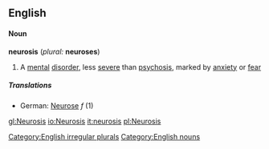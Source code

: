 ==English==
====Noun====
{{wikipedia}}
'''neurosis''' (''plural:'' '''neuroses''')
#A [[mental]] [[disorder]], less [[severe]] than [[psychosis]], marked by [[anxiety]] or [[fear]]
=====Translations=====
*German: [[Neurose]] ''f'' (1)

[[Category:English irregular plurals]]
[[Category:English nouns]]

[[gl:Neurosis]]
[[io:Neurosis]]
[[it:neurosis]]
[[pl:Neurosis]]